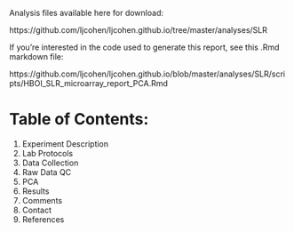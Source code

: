 Analysis files available here for download:

https://github.com/ljcohen/ljcohen.github.io/tree/master/analyses/SLR

If you're interested in the code used to generate this report, see this .Rmd markdown file:

https://github.com/ljcohen/ljcohen.github.io/blob/master/analyses/SLR/scripts/HBOI_SLR_microarray_report_PCA.Rmd

# Table of Contents:
1. Experiment Description
2. Lab Protocols
3. Data Collection
4. Raw Data QC
5. PCA
6. Results
7. Comments
8. Contact
9. References


